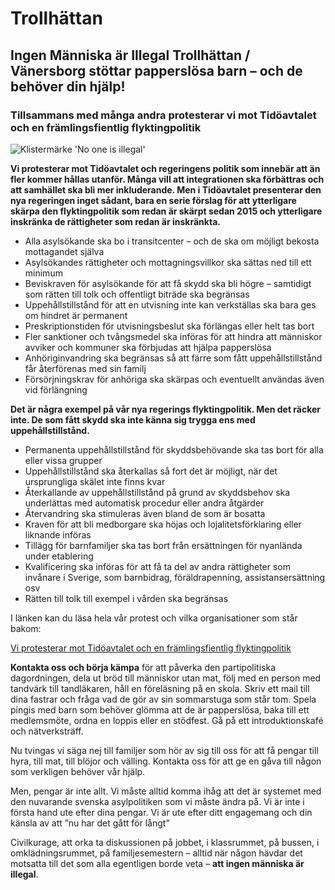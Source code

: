 
# Trollhättan

## Ingen Människa är Illegal Trollhättan / Vänersborg stöttar papperslösa barn – och de behöver din hjälp!

### Tillsammans med många andra protesterar vi mot Tidöavtalet och en främlingsfientlig flyktingpolitik

<Image src={noone} alt="Klistermärke 'No one is illegal'" priority/>

**Vi protesterar mot Tidöavtalet och regeringens politik som innebär att än fler kommer hållas utanför. Många vill att integrationen ska förbättras och att samhället ska bli mer inkluderande. Men i Tidöavtalet presenterar den nya regeringen inget sådant, bara en serie förslag för att ytterligare skärpa den flyktingpolitik som redan är skärpt sedan 2015 och ytterligare inskränka de rättigheter som redan är inskränkta.**

* Alla asylsökande ska bo i transitcenter – och de ska om möjligt bekosta mottagandet själva
* Asylsökandes rättigheter och mottagningsvillkor ska sättas ned till ett minimum
* Beviskraven för asylsökande för att få skydd ska bli högre – samtidigt som rätten till tolk och offentligt biträde ska begränsas
* Uppehållstillstånd för att en utvisning inte kan verkställas ska bara ges om hindret är permanent
* Preskriptionstiden för utvisningsbeslut ska förlängas eller helt tas bort
* Fler sanktioner och tvångsmedel ska införas för att hindra att människor avviker och kommuner ska förbjudas att hjälpa papperslösa
* Anhöriginvandring ska begränsas så att färre som fått uppehållstillstånd får återförenas med sin familj
* Försörjningskrav för anhöriga ska skärpas och eventuellt användas även vid förlängning

**Det är några exempel på vår nya regerings flyktingpolitik. Men det räcker inte. De som fått skydd ska inte känna sig trygga ens med uppehållstillstånd.**

* Permanenta uppehållstillstånd för skyddsbehövande ska tas bort för alla eller vissa grupper
* Uppehållstillstånd ska återkallas så fort det är möjligt, när det ursprungliga skälet inte finns kvar
* Återkallande av uppehållstillstånd på grund av skyddsbehov ska underlättas med automatisk procedur eller andra åtgärder
* Återvandring ska stimuleras även bland de som är bosatta
* Kraven för att bli medborgare ska höjas och lojalitetsförklaring eller liknande införas
* Tillägg för barnfamiljer ska tas bort från ersättningen för nyanlända under etablering
* Kvalificering ska införas för att få ta del av andra rättigheter som invånare i Sverige, som barnbidrag, föräldrapenning, assistansersättning osv
* Rätten till tolk till exempel i vården ska begränsas

I länken kan du läsa hela vår protest och vilka organisationer som står bakom:

[Vi protesterar mot Tidöavtalet och en främlingsfientlig flyktingpolitik](https://farr.se/vi-protesterar-mot-tidoavtalet-och-en-framlingsfientlig-flyktingpolitik/)

**Kontakta oss och börja kämpa** för att påverka den partipolitiska dagordningen, dela ut bröd till människor utan mat, följ med en person med tandvärk till tandläkaren, håll en föreläsning på en skola. Skriv ett mail till dina fastrar och fråga vad de gör av sin sommarstuga som står tom. Spela pingis med barn som behöver glömma att de är papperslösa, baka till ett medlemsmöte, ordna en loppis eller en stödfest. Gå på ett introduktionskafé och nätverksträff.

Nu tvingas vi säga nej till familjer som hör av sig till oss för att få pengar till hyra, till mat, till blöjor och välling. Kontakta oss för att ge en gåva till någon som verkligen behöver vår hjälp.

Men, pengar är inte allt. Vi måste alltid komma ihåg att det är systemet med den nuvarande svenska asylpolitiken som vi måste ändra på. Vi är inte i första hand ute efter dina pengar. Vi är ute efter ditt engagemang och din känsla av att ”nu har det gått för långt”

Civilkurage, att orka ta diskussionen på jobbet, i klassrummet, på bussen, i omklädningsrummet, på familjesemestern – alltid när någon hävdar det motsatta till det som alla egentligen borde veta – **att ingen människa är illegal**.

<Page href="https://www.facebook.com/710696319027280" tabs="timeline"/>
